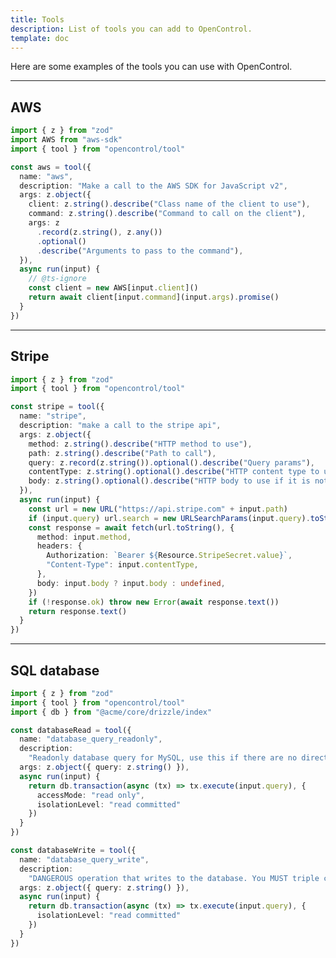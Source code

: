 ```yaml
---
title: Tools
description: List of tools you can add to OpenControl.
template: doc
---
```


Here are some examples of the tools you can use with OpenControl.

---

## AWS

```ts title=src/opencontrol.ts
import { z } from "zod"
import AWS from "aws-sdk"
import { tool } from "opencontrol/tool"

const aws = tool({
  name: "aws",
  description: "Make a call to the AWS SDK for JavaScript v2",
  args: z.object({
    client: z.string().describe("Class name of the client to use"),
    command: z.string().describe("Command to call on the client"),
    args: z
      .record(z.string(), z.any())
      .optional()
      .describe("Arguments to pass to the command"),
  }),
  async run(input) {
    // @ts-ignore
    const client = new AWS[input.client]()
    return await client[input.command](input.args).promise()
  }
})
```

---

## Stripe

```ts title=src/opencontrol.ts
import { z } from "zod"
import { tool } from "opencontrol/tool"

const stripe = tool({
  name: "stripe",
  description: "make a call to the stripe api",
  args: z.object({
    method: z.string().describe("HTTP method to use"),
    path: z.string().describe("Path to call"),
    query: z.record(z.string()).optional().describe("Query params"),
    contentType: z.string().optional().describe("HTTP content type to use"),
    body: z.string().optional().describe("HTTP body to use if it is not GET"),
  }),
  async run(input) {
    const url = new URL("https://api.stripe.com" + input.path)
    if (input.query) url.search = new URLSearchParams(input.query).toString()
    const response = await fetch(url.toString(), {
      method: input.method,
      headers: {
        Authorization: `Bearer ${Resource.StripeSecret.value}`,
        "Content-Type": input.contentType,
      },
      body: input.body ? input.body : undefined,
    })
    if (!response.ok) throw new Error(await response.text())
    return response.text()
  }
})
```

---

## SQL database

```ts title=src/opencontrol.ts
import { z } from "zod"
import { tool } from "opencontrol/tool"
import { db } from "@acme/core/drizzle/index"

const databaseRead = tool({
  name: "database_query_readonly",
  description:
    "Readonly database query for MySQL, use this if there are no direct tools",
  args: z.object({ query: z.string() }),
  async run(input) {
    return db.transaction(async (tx) => tx.execute(input.query), {
      accessMode: "read only",
      isolationLevel: "read committed"
    })
  }
})

const databaseWrite = tool({
  name: "database_query_write",
  description:
    "DANGEROUS operation that writes to the database. You MUST triple check with the user before using this tool - show them the query you are about to run.",
  args: z.object({ query: z.string() }),
  async run(input) {
    return db.transaction(async (tx) => tx.execute(input.query), {
      isolationLevel: "read committed"
    })
  }
})
```

